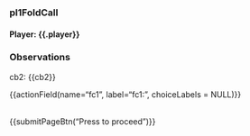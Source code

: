 <h3>pl1FoldCall</h3>
<h4>Player: {{.player}}</h4>


<h3>Observations</h3>
<p>
cb2: {{cb2}}
</p>

{{actionField(name="fc1", label="fc1:", choiceLabels = NULL)}}

<br>
{{submitPageBtn("Press to proceed")}}
